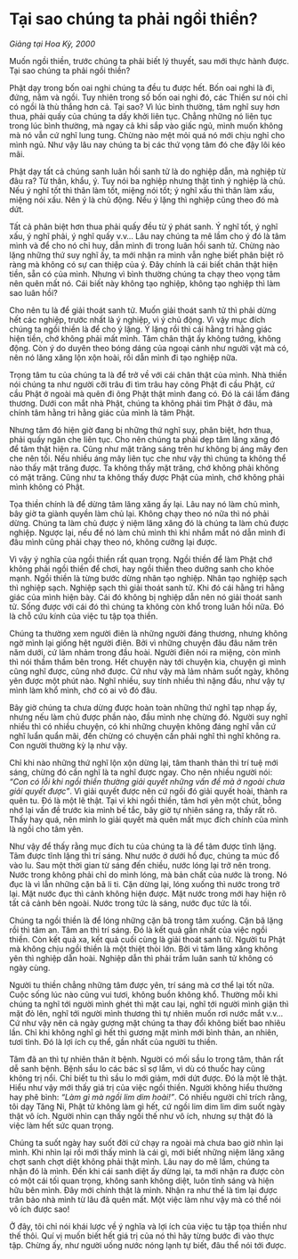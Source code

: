 # Tại sao chúng ta phải ngồi thiền? {- #tai-sao-ngoi-thien}

<div class="align-right">
*Giảng tại Hoa Kỳ, 2000*
</div>

Muốn ngồi thiền, trước chúng ta phải biết lý thuyết, sau mới thực hành được. Tại sao chúng ta phải ngồi thiền?

Phật dạy trong bốn oai nghi chúng ta đều tu được hết. Bốn oai nghi là đi, đứng, nằm và ngồi. Tuy nhiên trong số bốn oai nghi đó, các Thiền sư nói chỉ có ngồi là thù thắng hơn cả. Tại sao? Vì lúc bình thường, tâm nghĩ suy hơn thua, phải quấy của chúng ta dấy khởi liên tục. Chẳng những nó liên tục trong lúc bình thường, mà ngay cả khi sắp vào giấc ngủ, mình muốn không mà nó vẫn cứ nghĩ lung tung. Chừng nào mệt mỏi quá nó mới chịu nghỉ cho mình ngủ. Như vậy lâu nay chúng ta bị các thứ vọng tâm đó che đậy lôi kéo mãi.

Phật dạy tất cả chúng sanh luân hồi sanh tử là do nghiệp dẫn, mà nghiệp từ đâu ra? Từ thân, khẩu, ý. Tuy nói ba nghiệp nhưng thật tình ý nghiệp là chủ. Nếu ý nghĩ tốt thì thân làm tốt, miệng nói tốt; ý nghĩ xấu thì thân làm xấu, miệng nói xấu. Nên ý là chủ động. Nếu ý lặng thì nghiệp cũng theo đó mà dứt.

Tất cả phân biệt hơn thua phải quấy đều từ ý phát sanh. Ý nghĩ tốt, ý nghĩ xấu, ý nghĩ phải, ý nghĩ quấy v.v… Lâu nay chúng ta mê lầm cho ý đó là tâm mình và để cho nó chỉ huy, dẫn mình đi trong luân hồi sanh tử. Chừng nào lặng những thứ suy nghĩ ấy, ta mới nhận ra mình vẫn nghe biết phân biệt rõ ràng mà không có sự can thiệp của ý. Đây chính là cái biết chân thật hiện tiền, sẵn có của mình. Nhưng vì bình thường chúng ta chạy theo vọng tâm nên quên mất nó. Cái biết này không tạo nghiệp, không tạo nghiệp thì làm sao luân hồi?

Cho nên tu là để giải thoát sanh tử. Muốn giải thoát sanh tử thì phải dừng hết các nghiệp, trước nhất là ý nghiệp, vì ý chủ động. Vì vậy mục đích chúng ta ngồi thiền là để cho ý lặng. Ý lặng rồi thì cái hằng tri hằng giác hiện tiền, chớ không phải mất mình. Tâm chân thật ấy không tướng, không động. Còn ý do duyên theo bóng dáng của ngoại cảnh như người vật mà có, nên nó lăng xăng lộn xộn hoài, rồi dẫn mình đi tạo nghiệp nữa.

Trọng tâm tu của chúng ta là để trở về với cái chân thật của mình. Nhà thiền nói chúng ta như người cỡi trâu đi tìm trâu hay cõng Phật đi cầu Phật, cứ cầu Phật ở ngoài mà quên đi ông Phật thật mình đang có. Đó là cái lầm đáng thương. Dưới con mắt nhà Phật, chúng ta không phải tìm Phật ở đâu, mà chính tâm hằng tri hằng giác của mình là tâm Phật.

Nhưng tâm đó hiện giờ đang bị những thứ nghĩ suy, phân biệt, hơn thua, phải quấy ngăn che liên tục. Cho nên chúng ta phải dẹp tâm lăng xăng đó để tâm thật hiện ra. Cũng như mặt trăng sáng trên hư không bị áng mây đen che nên tối. Nếu nhiều áng mây liên tục che như vậy thì chúng ta không thể nào thấy mặt trăng được. Ta không thấy mặt trăng, chớ không phải không có mặt trăng. Cũng như ta không thấy được Phật của mình, chớ không phải mình không có Phật.

Tọa thiền chính là để dừng tâm lăng xăng ấy lại. Lâu nay nó làm chủ mình, bây giờ ta giành quyền làm chủ lại. Không chạy theo nó nữa thì nó phải dừng. Chúng ta làm chủ được ý niệm lăng xăng đó là chúng ta làm chủ được nghiệp. Ngược lại, nếu để nó làm chủ mình thì khi nhắm mắt nó dẫn mình đi đâu mình cũng phải chạy theo nó, không cưỡng lại được.

Vì vậy ý nghĩa của ngồi thiền rất quan trọng. Ngồi thiền để làm Phật chớ không phải ngồi thiền để chơi, hay ngồi thiền theo dưỡng sanh cho khỏe mạnh. Ngồi thiền là từng bước dừng nhân tạo nghiệp. Nhân tạo nghiệp sạch thì nghiệp sạch. Nghiệp sạch thì giải thoát sanh tử. Khi đó cái hằng tri hằng giác của mình hiện bày. Cái đó không bị nghiệp dẫn nên nó giải thoát sanh tử. Sống được với cái đó thì chúng ta không còn khổ trong luân hồi nữa. Đó là chỗ cứu kính của việc tu tập tọa thiền.

Chúng ta thường xem người điên là những người đáng thương, nhưng không ngờ mình lại giống hệt người điên. Bởi vì những chuyện đâu đâu năm trên năm dưới, cứ lảm nhảm trong đầu hoài. Người điên nói ra miệng, còn mình thì nói thầm thầm bên trong. Hết chuyện này tới chuyện kia, chuyện gì mình cũng nghĩ được, cũng nhớ được. Cứ như vậy mà lảm nhảm suốt ngày, không yên được một phút nào. Nghĩ nhiều, suy tính nhiều thì nặng đầu, như vậy tự mình làm khổ mình, chớ có ai vô đó đâu.

Bây giờ chúng ta chưa dừng được hoàn toàn những thứ nghĩ tạp nhạp ấy, nhưng nếu làm chủ được phần nào, đầu mình nhẹ chừng đó. Người suy nghĩ nhiều thì có nhiều chuyện, có khi những chuyện không đáng nghĩ vẫn cứ nghĩ luẩn quẩn mãi, đến chừng có chuyện cần phải nghĩ thì nghĩ không ra. Con người thường kỳ lạ như vậy.

Chỉ khi nào những thứ nghĩ lộn xộn dừng lại, tâm thanh thản thì trí tuệ mới sáng, chừng đó cần nghĩ là ta nghĩ được ngay. Cho nên nhiều người nói: *"Con có lỗi khi ngồi thiền thường giải quyết những vấn đề mà ở ngoài chưa giải quyết được"*. Vì giải quyết được nên cứ ngồi đó giải quyết hoài, thành ra quên tu. Đó là một lẽ thật. Tại vì khi ngồi thiền, tâm hơi yên một chút, bỗng nhớ lại vấn đề trước kia mình bế tắc, bây giờ tự nhiên sáng ra, thấy rất rõ. Thấy hay quá, nên mình lo giải quyết mà quên mất mục đích chính của mình là ngồi cho tâm yên.

Như vậy để thấy rằng mục đích tu của chúng ta là để tâm được tĩnh lặng. Tâm được tĩnh lặng thì trí sáng. Như nước ở dưới hồ đục, chúng ta múc đổ vào lu. Sau một thời gian từ sáng đến chiều, nước lóng lại trở nên trong. Nước trong không phải chỉ do mình lóng, mà bản chất của nước là trong. Nó đục là vì lẫn những cặn bã li ti. Cặn dừng lại, lóng xuống thì nước trong trở lại. Mặt nước đục thì cảnh không hiện được. Mặt nước trong mới hay hiện rõ tất cả cảnh bên ngoài. Nước trong tức là sáng, nước đục tức là tối.

Chúng ta ngồi thiền là để lóng những cặn bã trong tâm xuống. Cặn bã lặng rồi thì tâm an. Tâm an thì trí sáng. Đó là kết quả gần nhất của việc ngồi thiền. Còn kết quả xa, kết quả cuối cùng là giải thoát sanh tử. Người tu Phật mà không chịu ngồi thiền là một thiệt thòi lớn. Bởi vì tâm lăng xăng không yên thì nghiệp dẫn hoài. Nghiệp dẫn thì phải trầm luân sanh tử không có ngày cùng.

Người tu thiền chẳng những tâm được yên, trí sáng mà cơ thể lại tốt nữa. Cuộc sống lúc nào cũng vui tươi, không buồn không khổ. Thường mỗi khi chúng ta nghĩ tới người mình ghét thì mặt cau lại, nghĩ tới người mình giận thì mặt đỏ lên, nghĩ tới người mình thương thì tự nhiên muốn rơi nước mắt v.v… Cứ như vậy nên cả ngày gương mặt chúng ta thay đổi không biết bao nhiêu lần. Chỉ khi không nghĩ gì hết thì gương mặt mình mới bình thản, an nhiên, tươi tỉnh. Đó là lợi ích cụ thể, gần nhất của người tu thiền.

Tâm đã an thì tự nhiên thân ít bệnh. Người có mối sầu lo trong tâm, thân rất dễ sanh bệnh. Bệnh sầu lo các bác sĩ sợ lắm, vì dù có thuốc hay cũng không trị nổi. Chỉ biết tu thì sầu lo mới giảm, mới dứt được. Đó là một lẽ thật. Hiểu như vậy mới thấy giá trị của việc ngồi thiền. Người không hiểu thường hay phê bình: *"Làm gì mà ngồi lim dim hoài!"*. Có nhiều người chỉ trích rằng, tôi dạy Tăng Ni, Phật tử không làm gì hết, cứ ngồi lim dim lim dim suốt ngày thật vô ích. Người nhìn cạn thấy ngồi thế như vô ích, nhưng sự thật đó là việc làm hết sức quan trọng.

Chúng ta suốt ngày hay suốt đời cứ chạy ra ngoài mà chưa bao giờ nhìn lại mình. Khi nhìn lại rồi mới thấy mình là cái gì, mới biết những niệm lăng xăng chợt sanh chợt diệt không phải thật mình. Lâu nay do mê lầm, chúng ta nhận đó là mình. Đến khi cái sanh diệt ấy dừng lại, ta mới nhận ra được còn có một cái tối quan trọng, không sanh không diệt, luôn tỉnh sáng và hiện hữu bên mình. Đây mới chính thật là mình. Nhận ra như thế là tìm lại được trân bảo nhà mình từ lâu đã quên mất. Một việc làm như vậy mà có thể nói vô ích được sao!

Ở đây, tôi chỉ nói khái lược về ý nghĩa và lợi ích của việc tu tập tọa thiền như thế thôi. Quí vị muốn biết hết giá trị của nó thì hãy từng bước đi vào thực tập. Chừng ấy, như người uống nước nóng lạnh tự biết, đâu thể nói tới được.
